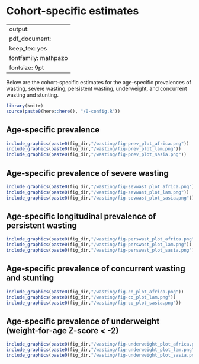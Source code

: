 # Cohort-specific estimates {#cohort}

---
output:
  pdf_document:
    keep_tex: yes
fontfamily: mathpazo
fontsize: 9pt
---

\raggedright

Below are the cohort-specific estimates for the age-specific prevalences of wasting, severe wasting, persistent wasting, underweight, and concurrent wasting and stunting.



```r
library(knitr)
source(paste0(here::here(), "/0-config.R"))

```

## Age-specific prevalence

```r
include_graphics(paste0(fig_dir,"/wasting/fig-prev_plot_africa.png"))
include_graphics(paste0(fig_dir,"/wasting/fig-prev_plot_lam.png"))
include_graphics(paste0(fig_dir,"/wasting/fig-prev_plot_sasia.png"))
```



<!-- ## Age-specific incidence -->

<!-- ```{r, echo = FALSE} -->
<!-- include_graphics("figure-copies/fig-wast-ci-no-Kenaba-BW.png") -->

<!-- ``` -->

<!-- ## Age-specific incidence rate -->

<!-- ```{r, echo = FALSE} -->
<!-- include_graphics("figure-copies/fig-wast-ir-no-Kenaba-BW.png") -->

<!-- ``` -->

<!-- ## Age-specific recovery -->

<!-- ```{r, echo = FALSE} -->
<!-- include_graphics("figure-copies/fig-wast-rec-no-Kenaba-BW.png") -->

<!-- ``` -->

## Age-specific prevalence of severe wasting

```r
include_graphics(paste0(fig_dir,"/wasting/fig-sevwast_plot_africa.png"))
include_graphics(paste0(fig_dir,"/wasting/fig-sevwast_plot_lam.png"))
include_graphics(paste0(fig_dir,"/wasting/fig-sevwast_plot_sasia.png"))
```

## Age-specific longitudinal prevalence of persistent wasting

```r
include_graphics(paste0(fig_dir,"/wasting/fig-perswast_plot_africa.png"))
include_graphics(paste0(fig_dir,"/wasting/fig-perswast_plot_lam.png"))
include_graphics(paste0(fig_dir,"/wasting/fig-perswast_plot_sasia.png"))

```

## Age-specific prevalence of concurrent wasting and stunting

```r
include_graphics(paste0(fig_dir,"/wasting/fig-co_plot_africa.png"))
include_graphics(paste0(fig_dir,"/wasting/fig-co_plot_lam.png"))
include_graphics(paste0(fig_dir,"/wasting/fig-co_plot_sasia.png"))

```

## Age-specific prevalence of underweight (weight-for-age Z-score < -2)

```r
include_graphics(paste0(fig_dir,"/wasting/fig-underweight_plot_africa.png"))
include_graphics(paste0(fig_dir,"/wasting/fig-underweight_plot_lam.png"))
include_graphics(paste0(fig_dir,"/wasting/fig-underweight_plot_sasia.png"))

```


